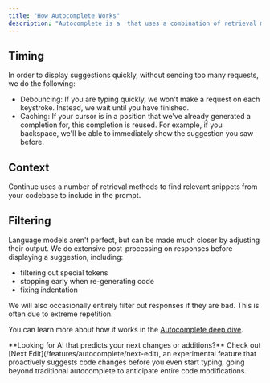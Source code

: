 ```yaml
---
title: "How Autocomplete Works"
description: "Autocomplete is a  that uses a combination of retrieval methods and response processing techniques. The system can be understood in roughly three parts."
---
```


## Timing

In order to display suggestions quickly, without sending too many requests, we do the following:

- Debouncing: If you are typing quickly, we won't make a request on each keystroke. Instead, we wait until you have finished.
- Caching: If your cursor is in a position that we've already generated a completion for, this completion is reused. For example, if you backspace, we'll be able to immediately show the suggestion you saw before.

## Context

Continue uses a number of retrieval methods to find relevant snippets from your codebase to include in the prompt.

## Filtering

Language models aren't perfect, but can be made much closer by adjusting their output. We do extensive post-processing on responses before displaying a suggestion, including:

- filtering out special tokens
- stopping early when re-generating code
- fixing indentation

We will also occasionally entirely filter out responses if they are bad. This is often due to extreme repetition.

You can learn more about how it works in the [Autocomplete deep dive](/customization/models#autocomplete).

<Info>
  **Looking for AI that predicts your next changes or additions?** Check out
  [Next Edit](/features/autocomplete/next-edit), an experimental feature that
  proactively suggests code changes before you even start typing, going beyond
  traditional autocomplete to anticipate entire code modifications.
</Info>
